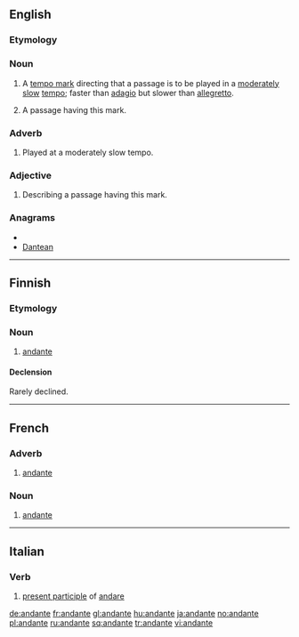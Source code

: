 ==English==

===Etymology===
{{etyl|it}}

===Noun===
{{en-noun}}

# {{music}} A [[tempo mark]] directing that a passage is to be played in a [[moderate]]ly [[slow]] [[tempo]]; faster than [[adagio]] but slower than [[allegretto]].
# {{music}} A passage having this mark.

===Adverb===
{{en-adv|-}}

# {{music}} Played at a moderately slow tempo.

===Adjective===
{{en-adj|-}}

# {{music}} Describing a passage having this mark.

===Anagrams===
* {{alphagram|aadennt}}
* [[Dantean#English|Dantean]]


----

==Finnish==

===Etymology===
{{etyl|it|fi}}

===Noun===
{{infl|fi|noun}}

# [[#English|andante]]

====Declension====
Rarely declined.
{{fi-decl-nalle|andant}}


----

==French==
{{wikipedia|lang=fr}}
===Adverb===
{{fr-adv}}

# {{music|lang=fr}} [[#English|andante]]

===Noun===
{{fr-noun|m}}

# {{music|lang=fr}} [[#English|andante]]

----

==Italian==

===Verb===
{{infl|it|present participle}}

# [[present participle]] of [[andare]]

[[de:andante]]
[[fr:andante]]
[[gl:andante]]
[[hu:andante]]
[[ja:andante]]
[[no:andante]]
[[pl:andante]]
[[ru:andante]]
[[sq:andante]]
[[tr:andante]]
[[vi:andante]]